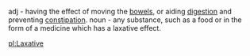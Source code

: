 {{rfc}}
adj - having the effect of moving the [[bowel]]s, or aiding [[digestion]] and preventing [[constipation]].
noun - any substance, such as a food or in the form of a medicine which has a laxative effect.

[[pl:Laxative]]